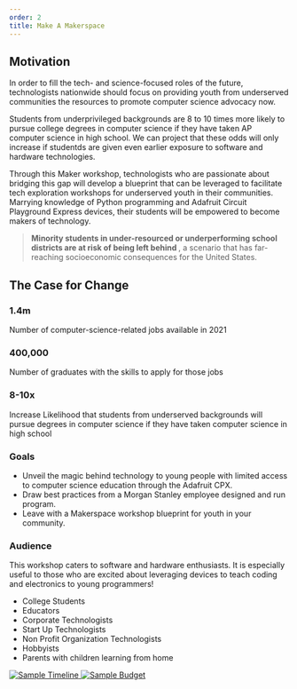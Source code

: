 ```yaml
---
order: 2
title: Make A Makerspace
---
```


<Hero
  title="Maker Magic"
  subtitle="Design Your Own Blueprint for Community Tech Empowerment"
  image="images/learning.jpg"
/>
<div className="content">
  <h2>Motivation</h2>
  <div className="grid">
    <section className="column">
      <p>
        In order to fill the tech- and science-focused roles of the future,
        technologists nationwide should focus on providing youth from
        underserved communities the resources to promote computer science
        advocacy now.
      </p>
      <p>
        Students from underprivileged backgrounds are 8 to 10 times more likely
        to pursue college degrees in computer science if they have taken AP
        computer science in high school. We can project that these odds will
        only increase if studentds are given even earlier exposure to software
        and hardware technologies.
      </p>
      <p>
        Through this Maker workshop, technologists who are passionate about
        bridging this gap will develop a blueprint that can be leveraged to
        facilitate tech exploration workshops for underserved youth in their
        communities. Marrying knowledge of Python programming and Adafruit
        Circuit Playground Express devices, their students will be empowered to
        become makers of technology.
      </p>
    </section>
    <section className="column">
      <blockquote>
        <b>
          Minority students in under-resourced or underperforming school
          districts are at risk of being left behind
        </b>
        , a scenario that has far-reaching socioeconomic consequences for the United
        States.
      </blockquote>
    </section>
  </div>
  <h2>The Case for Change</h2>
  <div className="grid">
    <section className="column">
      <h3>1.4m</h3>
      <p className="highlights">
        Number of computer-science-related jobs available in 2021
      </p>
      <h3>400,000</h3>
      <p className="highlights">
        Number of graduates with the skills to apply for those jobs
      </p>
    </section>
    <section className="column">
      <h3>8-10x</h3>
      <p className="highlights">
        Increase Likelihood that students from underserved backgrounds will
        pursue degrees in computer science if they have taken computer science
        in high school
      </p>
    </section>
  </div>
  <h3>Goals</h3>
  <ul>
    <li>
      Unveil the magic behind technology to young people with limited access to
      computer science education through the Adafruit CPX.
    </li>
    <li>
      Draw best practices from a Morgan Stanley employee designed and run
      program.
    </li>
    <li>
      Leave with a Makerspace workshop blueprint for youth in your community.
    </li>
  </ul>
  <h3>Audience</h3>
  <p>
    This workshop caters to software and hardware enthusiasts. It is especially
    useful to those who are excited about leveraging devices to teach coding and
    electronics to young programmers!
  </p>
  <ul>
    <li>College Students</li>
    <li>Educators</li>
    <li>Corporate Technologists</li>
    <li>Start Up Technologists</li>
    <li>Non Profit Organization Technologists</li>
    <li>Hobbyists</li>
    <li>Parents with children learning from home</li>
  </ul>
  <a href="../images/makerspace/timeline.png" target="_blank" rel="noreferrer">
    <img
      src="../images/makerspace/timeline.png"
      alt="Sample Timeline"
      className="makecode"
    />
  </a>
  <a href="../images/makerspace/budget.png" target="_blank" rel="noreferrer">
    <img
      src="../images/makerspace/budget.png"
      alt="Sample Budget"
      className="makecode"
    />
  </a>
</div>
